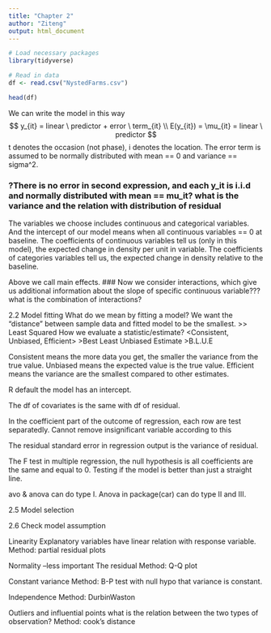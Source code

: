 ```yaml
---
title: "Chapter 2"
author: "Ziteng"
output: html_document
---
```


```r
# Load necessary packages
library(tidyverse)
```

```r
# Read in data
df <- read.csv("NystedFarms.csv")

head(df)
```



We can write the model in this way
$$
y_{it} = linear \ predictor + error \ term_{it} \\
E(y_{it}) = \mu_{it} = linear \ predictor
$$
t denotes the occasion (not phase), i denotes the location.
The error term is assumed to be normally distributed with mean == 0 and variance == sigma^2.

### ?There is no error in second expression, and each y_it is i.i.d and normally distributed with mean == mu_it? what is the variance and the relation with distribution of residual

The variables we choose includes continuous and categorical variables. 
And the intercept of our model means when all continuous variables == 0 at baseline.
The coefficients of continuous variables tell us (only in this model), the expected change in density per unit in variable.
The coefficients of categories variables tell us, the expected change in density relative to the baseline.

Above we call main effects.
### Now we consider interactions, which give us additional information about the slope of specific continuous variable??? what is the combination of interactions?


2.2 Model fitting
What do we mean by fitting a model?
We want the "distance" between sample data and fitted model to be the smallest. >> Least Squared
How we evaluate a statistic/estimate? <Consistent, Unbiased, Efficient> >Best Least Unbiased Estimate >B.L.U.E

Consistent means the more data you get, the smaller the variance from the true value.
Unbiased means the expected value is the true value.
Efficient means the variance are the smallest compared to other estimates.


R default the model has an intercept.

The df of covariates is the same with df of residual.

In the coefficient part of the outcome of regression, each row are test separatedly. Cannot remove insignificant variable according to this


The residual standard error in regression output is the variance of residual.

The F test in multiple regression, the null hypothesis is all coefficients are the same and equal to 0. Testing if the model is better than just a straight line.

avo & anova can do type I.
Anova in package(car) can do type II and III.




2.5 Model selection

2.6 Check model assumption

Linearity
Explanatory variables have linear relation with response variable.
Method: partial residual plots

Normality --less important
The residual
Method: Q-Q plot

Constant variance
Method: B-P test with null hypo that variance is constant.

Independence
Method: DurbinWaston

Outliers and influential points
what is the relation between the two types of observation?
Method: cook's distance








